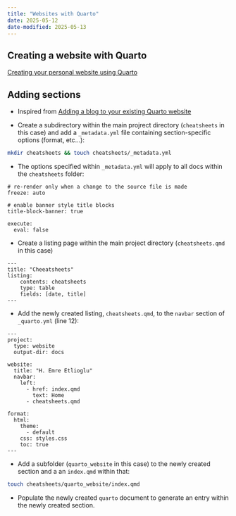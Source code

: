 ```yaml
---
title: "Websites with Quarto"
date: 2025-05-12
date-modified: 2025-05-13
---
```


## Creating a website with Quarto

[Creating your personal website using Quarto](https://ucsb-meds.github.io/creating-quarto-websites/)

## Adding sections

- Inspired from [Adding a blog to your existing Quarto website](https://samanthacsik.github.io/posts/2022-10-24-quarto-blogs/)

- Create a subdirectory within the main projrect directory (`cheatsheets` in this case) and add a `_metadata.yml` file
containing section-specific options (format, etc...):

```.bash
mkdir cheatsheets && touch cheatsheets/_metadata.yml
```

- The options specified within `_metadata.yml` will apply to all docs within the `cheatsheets` folder:

```.default
# re-render only when a change to the source file is made
freeze: auto

# enable banner style title blocks
title-block-banner: true

execute:
  eval: false
```

- Create a listing page within the main project directory (`cheatsheets.qmd` in this case)

```.default
---
title: "Cheeatsheets"
listing:
    contents: cheatsheets
    type: table
    fields: [date, title]
---
```

- Add the newly created listing, `cheatsheets.qmd`, to the `navbar` section of `_quarto.yml` (line 12):

```.defatult
---
project:
  type: website
  output-dir: docs

website:
  title: "H. Emre Etlioglu"
  navbar:
    left:
      - href: index.qmd
        text: Home
      - cheatsheets.qmd

format:
  html:
    theme:
      - default
    css: styles.css
    toc: true
---    
```

- Add a subfolder (`quarto_website` in this case) to the newly created section and a an `index.qmd` within that:

```.bash
touch cheatsheets/quarto_website/index.qmd
```

- Populate the newly created `quarto` document to generate an entry within the newly created section.

